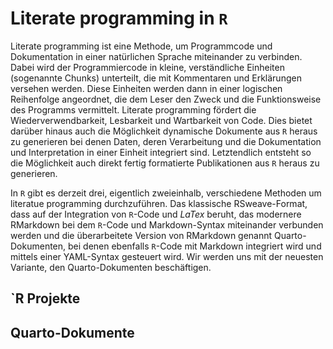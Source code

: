 # Literate programming in `R`

Literate programming ist eine Methode, um Programmcode und Dokumentation in einer natürlichen Sprache miteinander zu verbinden. Dabei wird der Programmiercode in kleine, verständliche Einheiten (sogenannte Chunks) unterteilt, die mit Kommentaren und Erklärungen versehen werden. Diese Einheiten werden dann in einer logischen Reihenfolge angeordnet, die dem Leser den Zweck und die Funktionsweise des Programms vermittelt. Literate programming fördert die Wiederverwendbarkeit, Lesbarkeit und Wartbarkeit von Code. Dies bietet darüber hinaus auch die Möglichkeit dynamische Dokumente aus `R` heraus zu generieren bei denen Daten, deren Verarbeitung und die Dokumentation und Interpretation in einer Einheit integriert sind. Letztendlich entsteht so die Möglichkeit auch direkt fertig formatierte Publikationen aus `R` heraus zu generieren.

In `R` gibt es derzeit drei, eigentlich zweieinhalb, verschiedene Methoden um literatue programming durchzuführen. Das klassische RSweave-Format, dass auf der Integration von `R`-Code und *LaTex* beruht, das modernere RMarkdown bei dem `R`-Code und Markdown-Syntax miteinander verbunden werden und die überarbeitete Version von RMarkdown genannt Quarto-Dokumenten, bei denen ebenfalls `R`-Code mit Markdown integriert wird und mittels einer YAML-Syntax gesteuert wird. Wir werden uns mit der neuesten Variante, den Quarto-Dokumenten beschäftigen.

## `R Projekte

## Quarto-Dokumente

